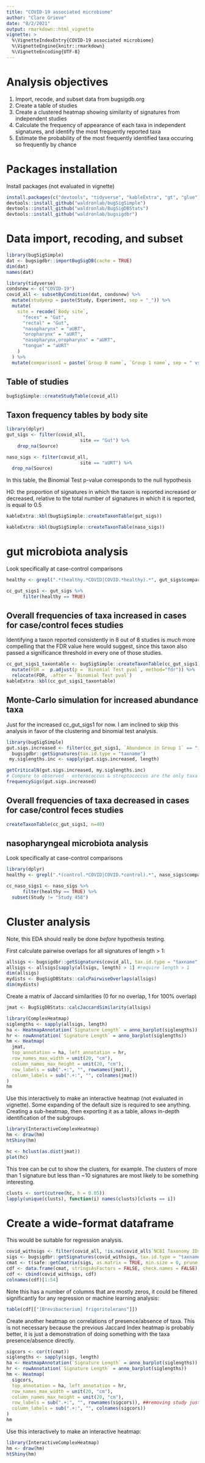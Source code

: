```yaml
---
title: "COVID-19 associated microbiome"
author: "Clare Grieve"
date: "8/2/2021"
output: rmarkdown::html_vignette
vignette: >
  %\VignetteIndexEntry{COVID-19 associated microbiome}
  %\VignetteEngine{knitr::rmarkdown}
  %\VignetteEncoding{UTF-8}
---
```


# Analysis objectives

1. Import, recode, and subset data from bugsigdb.org    
2. Create a table of studies
3. Create a clustered heatmap showing similarity of signatures from independent studies
4. Calculate the frequency of appearance of each taxa in independent signatures, and identify the most frequently reported taxa
5. Estimate the probability of the most frequently identified taxa occuring so frequently by chance

# Packages installation

Install packages (not evaluated in vignette)

```r
install.packages(c("devtools", "tidyverse", "kableExtra", "gt", "glue"))
devtools::install_github("waldronlab/bugSigSimple")
devtools::install_github("waldronlab/BugSigDBStats")
devtools::install_github("waldronlab/bugsigdbr")
```

# Data import, recoding, and subset

```r
library(bugSigSimple)
dat <- bugsigdbr::importBugSigDB(cache = TRUE) 
dim(dat)
names(dat)
```

```r
library(tidyverse)
condsnew <- c("COVID-19")
covid_all <- subsetByCondition(dat, condsnew) %>%
  mutate(studyexp = paste(Study, Experiment, sep = "_")) %>%
  mutate(
    site = recode(`Body site`,
      "feces" = "Gut",
      "rectal" = "Gut",
      "nasopharynx" = "aURT",
      "oropharynx" = "aURT",
      "nasopharynx,oropharynx" = "aURT",
      "tongue" = "aURT"
    )
  ) %>%
  mutate(comparison1 = paste(`Group 0 name`, `Group 1 name`, sep = " vs "))
```  
  

## Table of studies

```r
bugSigSimple::createStudyTable(covid_all)
```


## Taxon frequency tables by body site

```r
library(dplyr)
gut_sigs <- filter(covid_all, 
                           site == "Gut") %>%
    drop_na(Source)

naso_sigs <- filter(covid_all, 
                           site == "aURT") %>%
  drop_na(Source)
```

In this table, the Binomial Test p-value corresponds to the null hypothesis

H0: the proportion of signatures in which the taxon is reported increased or decreased, relative to the total number of signatures in which it is reported, is equal to 0.5

```r
kableExtra::kbl(bugSigSimple::createTaxonTable(gut_sigs))
```

```r
kableExtra::kbl(bugSigSimple::createTaxonTable(naso_sigs))
```

# gut microbiota analysis

Look specifically at case-control comparisons
```r
healthy <- grepl(".*(healthy.*COVID|COVID.*healthy).*", gut_sigs$comparison1, ignore.case = TRUE)

cc_gut_sigs1 <- gut_sigs %>%
      filter(healthy == TRUE) 
```

## Overall frequencies of taxa increased in cases for case/control feces studies

Identifying a taxon reported consistently in 8 out of 8 studies is _much_ more compelling that the FDR value here would suggest, since this taxon also passed a significance threshold in every one of those studies.

```r
cc_gut_sigs1_taxontable <- bugSigSimple::createTaxonTable(cc_gut_sigs1) %>% 
  mutate(FDR =  p.adjust(p = `Binomial Test pval`, method="fdr")) %>%
  relocate(FDR, .after = `Binomial Test pval`)
kableExtra::kbl(cc_gut_sigs1_taxontable)
```




## Monte-Carlo simulation for increased abundance taxa

Just for the increased cc_gut_sigs1 for now. I am inclined to skip this analysis in favor of the clustering and binomial test analysis.

```r
library(bugSigSimple)
gut.sigs.increased <- filter(cc_gut_sigs1, `Abundance in Group 1` == "increased") %>% 
  bugsigdbr::getSignatures(tax.id.type = "taxname")
 my.siglengths.inc <- sapply(gut.sigs.increased, length)

getCriticalN(gut.sigs.increased, my.siglengths.inc)
# Compare to observed - enterococcus & streptococcus are the only taxa that equal the critical limit
frequencySigs(gut.sigs.increased)
```
## Overall frequencies of taxa decreased in cases for case/control feces studies
```r
createTaxonTable(cc_gut_sigs1, n=40)
```



## nasopharyngeal microbiota analysis

Look specifically at case-control comparisons

```r
library(dplyr)
healthy <- grepl(".*(control.*COVID|COVID.*control).*", naso_sigs$comparison1, ignore.case = TRUE)

cc_naso_sigs1 <- naso_sigs %>%
      filter(healthy == TRUE) %>%
  subset(Study != "Study 458")
```

# Cluster analysis

Note, this EDA should really be done _before_ hypothesis testing. 

First calculate pairwise overlaps for all signatures of length > 1:
```r
allsigs <- bugsigdbr::getSignatures(covid_all, tax.id.type = "taxname")
allsigs <- allsigs[sapply(allsigs, length) > 1] #require length > 1
dim(allsigs)
mydists <- BugSigDBStats::calcPairwiseOverlaps(allsigs)
dim(mydists)
```

Create a matrix of Jaccard similarities (0 for no overlap, 1 for 100% overlap)

```r
jmat <- BugSigDBStats::calcJaccardSimilarity(allsigs)
```

```r
library(ComplexHeatmap)
siglengths <- sapply(allsigs, length)
ha <- HeatmapAnnotation(`Signature Length` = anno_barplot(siglengths))
hr <- rowAnnotation(`Signature Length` = anno_barplot(siglengths))
hm <- Heatmap(
  jmat,
  top_annotation = ha, left_annotation = hr,
  row_names_max_width = unit(20, "cm"),
  column_names_max_height = unit(20, "cm"),
  row_labels = sub(".+:", "", rownames(jmat)),
  column_labels = sub(".+:", "", colnames(jmat))
)
hm
```

Use this interactively to make an interactive heatmap (not evaluated in vignette). Some expanding of the default size is required to see anything. Creating a sub-heatmap, then exporting it as a table, allows in-depth identification of the subgroups.

```r
library(InteractiveComplexHeatmap)
hm <- draw(hm)
htShiny(hm)
```

```r
hc <- hclust(as.dist(jmat))
plot(hc)
```

This tree can be cut to show the clusters, for example. The clusters of more than 1 signature but less than ~10 signatures are most likely to be something interesting.

```r
clusts <- sort(cutree(hc, h = 0.05))
lapply(unique(clusts), function(i) names(clusts)[clusts == i])
```

# Create a wide-format dataframe

This would be suitable for regression analysis.

```r
covid_withsigs <- filter(covid_all, !is.na(covid_all$`NCBI Taxonomy IDs`))
sigs <- bugsigdbr::getSignatures(covid_withsigs, tax.id.type = "taxname")
cmat <- t(safe::getCmatrix(sigs, as.matrix = TRUE, min.size = 0, prune = FALSE))
cdf <- data.frame(cmat, stringsAsFactors = FALSE, check.names = FALSE)
cdf <- cbind(covid_withsigs, cdf)
colnames(cdf)[1:54]
```

Note this has a number of columns that are mostly zeros, it could be filtered significantly for any regression or machine learning analysis:

```r
table(cdf[["[Brevibacterium] frigoritolerans"]])
```

Create another heatmap on correlations of presence/absence of taxa. This is not necessary because the previous Jaccard Index heatmap is probably better, it is just a demonstration of doing something with the taxa presence/absence directly. 

```r
sigcors <- cor(t(cmat))
siglengths <- sapply(sigs, length)
ha <- HeatmapAnnotation(`Signature Length` = anno_barplot(siglengths))
hr <- rowAnnotation(`Signature Length` = anno_barplot(siglengths))
hm <- Heatmap(
  sigcors,
  top_annotation = ha, left_annotation = hr,
  row_names_max_width = unit(20, "cm"),
  column_names_max_height = unit(20, "cm"),
  row_labels = sub(".+:", "", rownames(sigcors)), ##removing study just to make signature names legible
  column_labels = sub(".+:", "", colnames(sigcors))
)
hm
```

Use this interactively to make an interactive heatmap:
```r
library(InteractiveComplexHeatmap)
hm <- draw(hm)
htShiny(hm)
```

